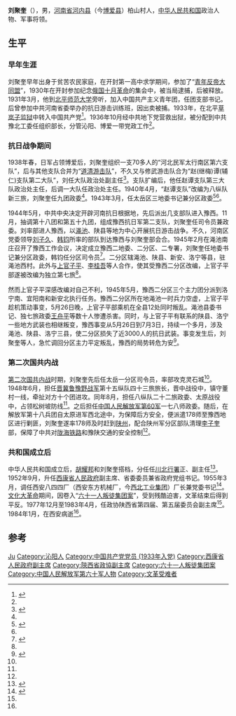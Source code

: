 {{Infobox_officeholder
| name   = 刘聚奎
| image name = Liu Ju Kui.jpg
| width  = 150px
| now    = 中华人民共和国政治人物
| period = 
| Sex    = 男 
| party  =
| Native place   = [[河南省|河南省]][[河内县_(中国)|河内县]]
| date of birth  = 1910年3月
| date of death  = 1984年1月1日
| place of birth = [[河南省|河南省]][[河内县_(中国)|河内县]]
| place of death = [[陕西省|陕西省]][[西安市|西安市]]
| educate = 
| past    = 
}}
'''刘聚奎'''（{{bd|1910年|3月|1984年|1月1日}}），男，[[河南省|河南省]][[河内县_(中国)|河内县]]（今[[博爱县|博爱县]]）柏山村人，[[中华人民共和国|中华人民共和国]]政治人物、军事将领。

== 生平 ==
=== 早年生涯 ===
刘聚奎早年出身于贫苦农民家庭，在开封第一高中求学期间，参加了“[[青年反帝大同盟|青年反帝大同盟]]”，1930年在开封参加纪念[[俄国十月革命|俄国十月革命]]的集会中，被当局逮捕，后被释放。1931年3月，他到[[北平师范大学|北平师范大学]]旁听，加入中国共产主义青年团，任团支部书记。后曾参加中共河南省委举办的抗日游击训练班，因出卖被捕。1933年，在北平[[草岚子监狱|草岚子监狱]]中转入中国共产党<ref name="a">{{cite book|author1=林英海，葛纪谦|coauthors=河南当代人物辞典编辑委员会|title=河南当代人物辞典|date=2006年7月|pages=57|accessdate=2015-07-02}}</ref>。1936年10月经中共地下党营救出狱，被分配到中共豫北工委任组织部长，分管沁阳、博爱一带党政工作<ref name=as />。

=== 抗日战争期间 ===
1938年春，日军占领博爱后，刘聚奎组织一支70多人的“河北民军太行南区第六支队”，后与其他支队合并为“[[道清游击队|道清游击队]]”，不久又与修武游击队合为“赵(继梅)谭(辅仁)支队第二大队”，刘任大队政治处副主任<ref>{{cite book|author1=中共焦作市委党史资料征编委员会办公室编|title=焦作抗日烽火 纪念抗日战争胜利四十周年|date=1985年9月|pages=14-18|accessdate=2015-07-02}}</ref>。支队扩编后，他任赵谭支队第三大队政治处主任，后调一大队任政治处主任。1940年4月，“赵谭支队”改编为八纵队新三旅，刘聚奎任九团政委<ref name=as />。1943年3月，任太岳区三地委书记兼分区政委<ref name="q">{{cite book|author1=邵文杰|coauthors=河南省地方史志编纂委员会|title=河南省志  第六十卷  人物志  （传记上）|publisher=河南人民出版社|pages=659-662页|accessdate=2015-07-02}}</ref><ref name="a" />。

1944年5月，中共中央决定开辟河南抗日根据地，先后派出几支部队进入豫西。11月，抽调第十八团和第五十九团，组成豫西抗日军第二支队，刘聚奎任司令员兼政委。刘率部进人豫西，以[[渑池|渑池]]、陕县等地为中心开展抗日游击战争。不久，河南区党委领导[[刘子久|刘子久]]、[[韩钧_(1912年)|韩钧]]所率的部队到达豫西与刘聚奎部会合。1945年2月在渑池南庄召开了豫西工作会议，决定成立豫西二地委、二分区、二专署，刘聚奎任地委书记兼分区政委，韩钧任分区司令员<ref name=as>{{cite book|author1=李英芳|coauthors=河南省博爱县志编纂委员会|title=博爱县志|date=1994年4月|publisher=北京：中国国际广播出版社|isbn=7-5078-0206-X|pages=680-681|accessdate=2015-07-02}}</ref>。二分区辖渑池、陕县、新安、洛宁等县，驻渑池西村。此外与[[上官子平|上官子平]]、[[李桂吾|李桂吾]]等人合作，使其受豫西二分区改编，上官子平部遂被改编为独立第七旅<ref name="a" />。

然而上官子平深感改编对自己不利，1945年5月，豫西二分区三个主力团分派到洛宁南、宜阳南和新安北执行任务。豫西二分区所在地渑池一时兵力空虚，上官子平趁机策动事变，5月26日晚，上官子平部乘机在全县12处同时叛乱。渑池县委书记、独七旅政委[[王舟平|王舟平]]等数十人惨遭杀害。同时，与上官子平有联系的陕县、洛宁一些地方武装也相继叛变，豫西事变从5月26日到7月3日，持续一个多月，涉及渑池、陕县、洛宁三县，使二分区损失了近3000人的抗日武装。事变发生后，刘聚奎等人，急忙调回分区主力平定叛乱，豫西的局势转危为安<ref>{{cite book|editor=河南省地方史志编纂委员会编|title=河南史志资料 第9辑|date=1985年12月|publisher=河南省地方史志编纂委员会|pages=31|accessdate=2015-07-02}}</ref>。

=== 第二次国共内战 ===
[[第二次国共内战|第二次国共内战]]时期，刘聚奎先后任太岳一分区司令员，率部攻克灵石城<ref name="q" />。1948年6月，担任[[晋冀鲁豫野战军|晋冀鲁豫野战军]]第十五纵队四十三旅旅长，晋中战役中，镇守董村一线，牵扯对方十个团进攻。同年8月，担任八纵队二十二旅政委、太原战役中，占领松树坡防线<ref name="q" />。之后担任[[中国人民解放军第60军|中国人民解放军第60军]]一七八师政委。随后，在解放军第十八兵团自太原进军西北途中，为保障后方安全，便派遣178师至豫西地区进行剿匪，刘聚奎遂率178师及时赶到[[陕州|陕州]]，配合陕州军分区部队清理[[李子奎|李子奎]]部，保障了中共对[[陇海铁路|陇海铁路]]和豫陕交通的安全控制<ref name=as />。

=== 共和国成立后 ===
中华人民共和国成立后，[[胡耀邦|胡耀邦]]和刘聚奎搭档，分任任[[川北行署|川北行署]]正、副主任<ref>{{cite book|author1=政协四川省南充市委员会文史资料委员会|title=南充市文史资料 第2辑 胡耀邦与川北区工作回忆|date=1994年12月|publisher=政协四川省南充市委员会文史资料委员会|pages=9|accessdate=2015-07-02}}</ref>。1952年9月，升任[[西康省人民政府|西康省人民政府]]副主席、省委委员兼省政府党组书记。1955年3月，调任西安八四四厂（西安东方机械厂，今[[西北工业集团|西北工业集团]]）厂长兼党委书记<ref>{{cite book|author1=中共陕西省委党史研究室|title=陕西第一个五年计划与重点工程|date=, 2002.03|publisher=西安：陕西人民出版社|isbn=7-224-06059-3|pages=90|accessdate=2015-07-02}}</ref>。[[文化大革命|文化大革命]]期间，因卷入“[[六十一人叛徒集团案|六十一人叛徒集团案]]”，受到残酷迫害，文革结束后得到平反。1977年12月至1983年4月，任政协陕西省第四届、第五届委员会副主席<ref name=as />。1984年1月，在西安病逝<ref name="a" />。

== 参考 ==
{{reflist}}

{{Authority control}}
{{DEFAULTSORT:Liu刘}}
[[Category:劉姓|Ju]]
[[Category:沁阳人|Category:沁阳人]]
[[Category:中国共产党党员_(1933年入党)|Category:中国共产党党员 (1933年入党)]]
[[Category:西康省人民政府副主席|Category:西康省人民政府副主席]]
[[Category:陝西省政協副主席|Category:陝西省政協副主席]]
[[Category:六十一人叛徒集团案|Category:六十一人叛徒集团案]]
[[Category:中国人民解放军第六十军人物|Category:中国人民解放军第六十军人物]]
[[Category:文革受难者|Category:文革受难者]]